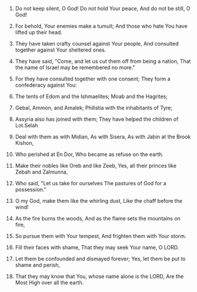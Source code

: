 
1. Do not keep silent, O God! Do not hold Your peace, And do not be still, O God!

2. For behold, Your enemies make a tumult; And those who hate You have lifted up their head.

3. They have taken crafty counsel against Your people, And consulted together against Your sheltered ones.

4. They have said, "Come, and let us cut them off from being a nation, That the name of Israel may be remembered no more."

5. For they have consulted together with one consent; They form a confederacy against You:

6. The tents of Edom and the Ishmaelites; Moab and the Hagrites;

7. Gebal, Ammon, and Amalek; Philistia with the inhabitants of Tyre;

8. Assyria also has joined with them; They have helped the children of Lot.Selah

9. Deal with them as with Midian, As with Sisera, As with Jabin at the Brook Kishon,

10. Who perished at En Dor, Who became as refuse on the earth.

11. Make their nobles like Oreb and like Zeeb, Yes, all their princes like Zebah and Zalmunna,

12. Who said, "Let us take for ourselves The pastures of God for a possession."

13. O my God, make them like the whirling dust, Like the chaff before the wind!

14. As the fire burns the woods, And as the flame sets the mountains on fire,

15. So pursue them with Your tempest, And frighten them with Your storm.

16. Fill their faces with shame, That they may seek Your name, O LORD.

17. Let them be confounded and dismayed forever; Yes, let them be put to shame and perish,

18. That they may know that You, whose name alone is the LORD, Are the Most High over all the earth.


